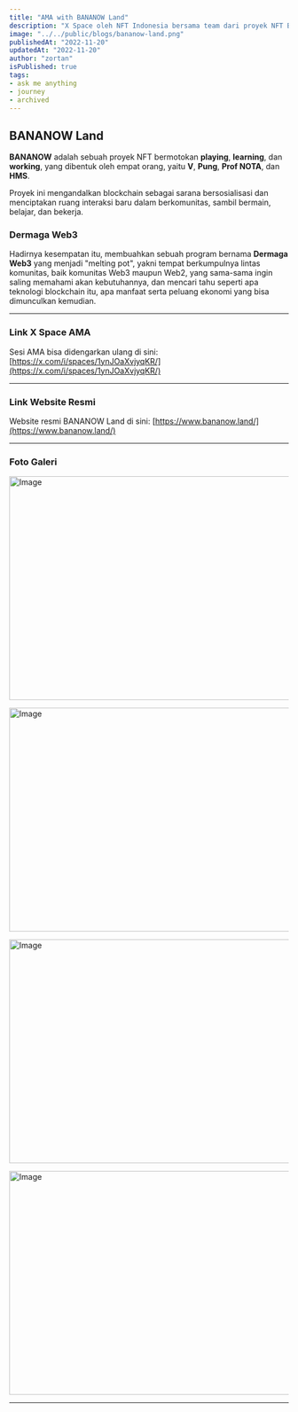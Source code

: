 ```yaml
---
title: "AMA with BANANOW Land"
description: "X Space oleh NFT Indonesia bersama team dari proyek NFT BANANOW Land."
image: "../../public/blogs/bananow-land.png"
publishedAt: "2022-11-20"
updatedAt: "2022-11-20"
author: "zortan"
isPublished: true
tags: 
- ask me anything
- journey
- archived
---
```


## BANANOW Land

**BANANOW** adalah sebuah proyek NFT bermotokan **playing**, **learning**, dan **working**, yang dibentuk oleh empat orang, yaitu **V**, **Pung**, **Prof NOTA**, dan **HMS**. 

Proyek ini mengandalkan blockchain sebagai sarana bersosialisasi dan menciptakan ruang interaksi baru dalam berkomunitas, sambil bermain, belajar, dan bekerja. 

### Dermaga Web3

Hadirnya kesempatan itu, membuahkan sebuah program bernama **Dermaga Web3** yang menjadi "melting pot", yakni tempat berkumpulnya lintas komunitas, baik komunitas Web3 maupun Web2, yang sama-sama ingin saling memahami akan kebutuhannya, dan mencari tahu seperti apa teknologi blockchain itu, apa manfaat serta peluang ekonomi yang bisa dimunculkan kemudian.

---

### Link X Space AMA

Sesi AMA bisa didengarkan ulang di sini: [https://x.com/i/spaces/1ynJOaXvjyqKR/](https://x.com/i/spaces/1ynJOaXvjyqKR/)

---

### Link Website Resmi

Website resmi BANANOW Land di sini: [https://www.bananow.land/](https://www.bananow.land/)

---

### Foto Galeri

<Image
  src="https://ipfs.io/ipfs/Qme4RHiGt6CoreJd6aeBiZ9K1avsN89uwVWcE1WJzodMJd/bananow-land-0.jpg"
  width="718"
  height="404"
  alt="Image"
  sizes="100vw"
/>

<Image
  src="https://ipfs.io/ipfs/Qme4RHiGt6CoreJd6aeBiZ9K1avsN89uwVWcE1WJzodMJd/bananow-land-1.jpg"
  width="718"
  height="404"
  alt="Image"
  sizes="100vw"
/>

<Image
  src="https://ipfs.io/ipfs/Qme4RHiGt6CoreJd6aeBiZ9K1avsN89uwVWcE1WJzodMJd/bananow-land-2.jpg"
  width="718"
  height="404"
  alt="Image"
  sizes="100vw"
/>

<Image
  src="https://ipfs.io/ipfs/Qme4RHiGt6CoreJd6aeBiZ9K1avsN89uwVWcE1WJzodMJd/bananow-land-3.png"
  width="718"
  height="404"
  alt="Image"
  sizes="100vw"
/>

---